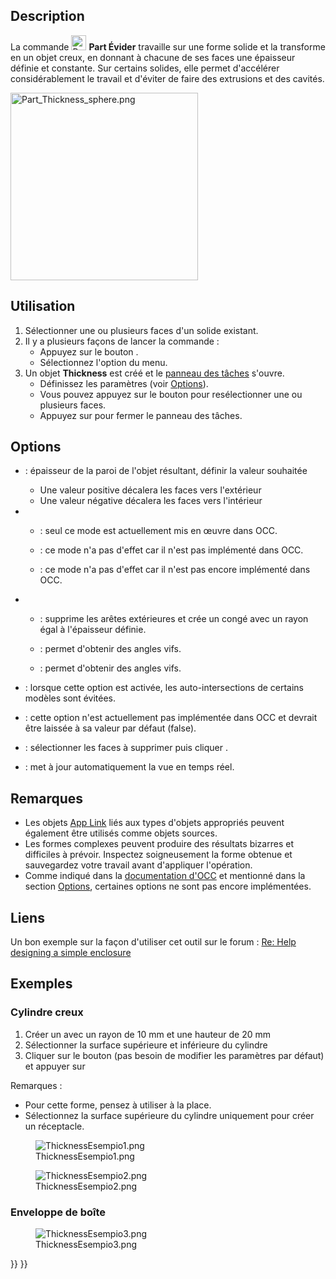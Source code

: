<languages/>

{{Docnav/fr
|[[Part_Offset2D/fr|Décaler en 2D]]
|[[Part_ProjectionOnSurface/fr|Projeter sur une surface]]
|[[Part_Workbench/fr|Atelier Part]]
|IconL=Part_Offset2D.svg
|IconR=Part_ProjectionOnSurface.svg
|IconC=Workbench_Part.svg
}}

{{GuiCommand/fr
|Name=Part Thickness
|Name/fr=Part Évider
|MenuLocation=Part → Évider...
|Workbenches=[[Part_Workbench/fr|Part]]
|SeeAlso=[[Part_Offset/fr|Part Décaler en 3D]], [[PartDesign_Thickness/fr|PartDesign Évidement]]
}}

==Description==

La commande [[Image:Part_Thickness.svg|24px]] '''Part Évider''' travaille sur une forme solide et la transforme en un objet creux, en donnant à chacune de ses faces une épaisseur définie et constante. Sur certains solides, elle permet d'accélérer considérablement le travail et d'éviter de faire des extrusions et des cavités.

[[Image:Part_Thickness_sphere.png|300px]]
{{Caption|Moitié de sphère évidée}}

<span id="Usage"></span>
==Utilisation== 

# Sélectionner une ou plusieurs faces d'un solide existant.
# Il y a plusieurs façons de lancer la commande :
#* Appuyez sur le bouton {{Button|[[Image:Part_Thickness.svg|16px]] [[Part_Thickness/fr|Évider...]]}}.
#* Sélectionnez l'option {{MenuCommand|Part → [[Image:Part_Thickness.svg|16px]] Évider...}} du menu.
# Un objet '''Thickness''' est créé et le [[Task_panel/fr|panneau des tâches]] s'ouvre.
#* Définissez les paramètres (voir [[#Options|Options]]).
#* Vous pouvez appuyez sur le bouton {{Button|Faces}} pour resélectionner une ou plusieurs faces.
#* Appuyez sur {{Button|OK}} pour fermer le panneau des tâches.

==Options== 

* {{MenuCommand|Épaisseur}} : épaisseur de la paroi de l'objet résultant, définir la valeur souhaitée 
** Une valeur positive décalera les faces vers l'extérieur 
** Une valeur négative décalera les faces vers l'intérieur
* {{MenuCommand|Mode}}
** {{MenuCommand|Objet creux}} : seul ce mode est actuellement mis en œuvre dans OCC.
** {{MenuCommand|Tube}} : ce mode n'a pas d'effet car il n'est pas implémenté dans OCC.
** {{MenuCommand|Recto/verso}} : ce mode n'a pas d'effet car il n'est pas encore implémenté dans OCC.
* {{MenuCommand|Type de raccord}}
** {{MenuCommand|Arc}} : supprime les arêtes extérieures et crée un congé avec un rayon égal à l'épaisseur définie.
** {{MenuCommand|Tangent}} : permet d'obtenir des angles vifs.
** {{MenuCommand|Intersection}} : permet d'obtenir des angles vifs.
* {{MenuCommand|Intersection}} : lorsque cette option est activée, les auto-intersections de certains modèles sont évitées.
* {{MenuCommand|Auto-intersection}} : cette option n'est actuellement pas implémentée dans OCC et devrait être laissée à sa valeur par défaut (false).
* {{Button|Faces}} : sélectionner les faces à supprimer puis cliquer {{Button|Terminé}}.
* {{MenuCommand|Mise à jour de la vue}} : met à jour automatiquement la vue en temps réel.

<span id="Notes"></span>
==Remarques==

* Les objets [[App_Link/fr|App Link]] liés aux types d'objets appropriés peuvent également être utilisés comme objets sources. {{Version/fr|0.20}}
* Les formes complexes peuvent produire des résultats bizarres et difficiles à prévoir. Inspectez soigneusement la forme obtenue et sauvegardez votre travail avant d'appliquer l'opération.
* Comme indiqué dans la [https://dev.opencascade.org/doc/refman/html/class_b_rep_offset_a_p_i___make_thick_solid.html#af78f35025a31e2ce8bd96c82fb33a981 documentation d'OCC] et mentionné dans la section [[#Options|Options]], certaines options ne sont pas encore implémentées.

<span id="Links"></span>
==Liens== 

Un bon exemple sur la façon d'utiliser cet outil sur le forum : [https://forum.freecad.org/viewtopic.php?f=3&t=3766&p=29741&hilit=enclosure#p29547 Re: Help designing a simple enclosure]

<span id="Examples"></span>
==Exemples==

<span id="Hollow_cylinder"></span>
===Cylindre creux===

# Créer un {{Button|[[Image:Part_Cylinder.svg|16px]] [[Part_Cylinder/fr|Part Cylindre]]}} avec un rayon de 10 mm et une hauteur de 20 mm
# Sélectionner la surface supérieure et inférieure du cylindre
# Cliquer sur le bouton {{Button|[[Image: Part_Thickness.svg|16px]] Évider...}} (pas besoin de modifier les paramètres par défaut) et appuyer sur {{KEY|OK}}

Remarques :
* Pour cette forme, pensez à utiliser {{Button|[[Image:Part_Tube.svg|16px]] [[Part_Tube/fr|Part Tube]]}} à la place.
* Sélectionnez la surface supérieure du cylindre uniquement pour créer un réceptacle.

[[Image:ThicknessEsempio1.png]]

[[Image:ThicknessEsempio2.png]]

<span id="Box_enclosure"></span>
===Enveloppe de boîte===

[[Image:ThicknessEsempio3.png]]


{{Docnav/fr
|[[Part_Offset2D/fr|Décaler en 2D]]
|[[Part_ProjectionOnSurface/fr|Projeter sur une surface]]
|[[Part_Workbench/fr|Atelier Part]]
|IconL=Part_Offset2D.svg
|IconR=Part_ProjectionOnSurface.svg
|IconC=Workbench_Part.svg
}}

{{Part Tools navi{{#translation:}}}}
{{Userdocnavi{{#translation:}}}}